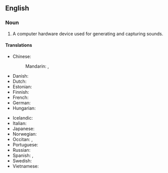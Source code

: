 {{also|soundcard|sound-card}}
==English==

===Noun===
{{en-noun}}

# {{lb|en|computer hardware}} A computer hardware device used for generating and capturing sounds.

====Translations====
{{trans-top|a computer hardware device used for generating and capturing sounds}}
* Chinese:
*: Mandarin: {{t+|cmn|聲卡|sc=Hani}}, {{t+|cmn|声卡|tr=shēngkǎ|sc=Hani}}
* Danish: {{t+|da|lydkort|n}}
* Dutch: {{t|nl|geluidskaart}}
* Estonian: {{t|et|helikaart}}
* Finnish: {{t+|fi|äänikortti}}
* French: {{t+|fr|carte son|f}}
* German: {{t+|de|Soundkarte|f}}
* Hungarian: {{t+|hu|hangkártya}}
{{trans-mid}}
* Icelandic: {{t|is|hljóðkort|n}}
* Italian: {{t|it|scheda audio|f}}
* Japanese: {{t|ja|サウンドカード|tr=saundokādo|sc=Jpan}}
* Norwegian: {{t|no|lydkort}}
* Occitan: {{t|oc|carta de son|f}}, {{t|oc|targeta de son|f}}
* Portuguese: {{t|pt|placa de som|f}}
* Russian: {{t+|ru|звукова́я ка́рта|f}}
* Spanish: {{t|es|tarjeta de sonido|f}}, {{t|es|placa de sonido|f}}
* Swedish: {{t+|sv|ljudkort}}
* Vietnamese: {{t|vi|bo mạch âm thanh}}
{{trans-bottom}}